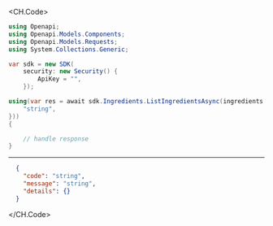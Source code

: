 
<CH.Code>
```csharp ListIngredients.cs
using Openapi;
using Openapi.Models.Components;
using Openapi.Models.Requests;
using System.Collections.Generic;

var sdk = new SDK(
    security: new Security() {
        ApiKey = "",
    });

using(var res = await sdk.Ingredients.ListIngredientsAsync(ingredients: new List<string>() {
    "string",
}))
{

    // handle response
}
```
---

```json Example Response
  {
    "code": "string",
    "message": "string",
    "details": {}
  }
```
</CH.Code>
